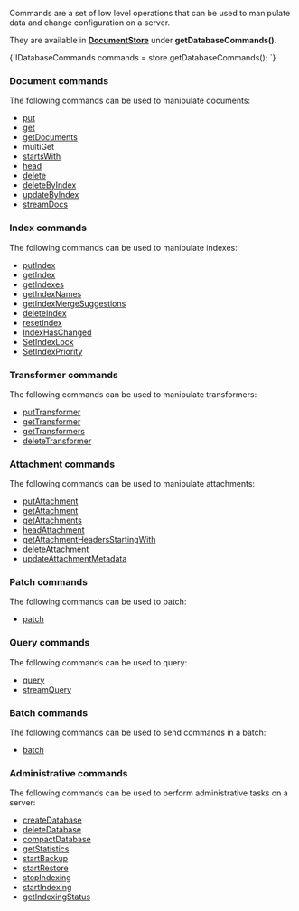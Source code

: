 
Commands are a set of low level operations that can be used to manipulate data and change configuration on a server.

They are available in **[DocumentStore](../../client-api/what-is-a-document-store.mdx)** under **getDatabaseCommands()**.

<TabItem value="what_are_commands_1" label="what_are_commands_1">
<CodeBlock language="java">
{`IDatabaseCommands commands = store.getDatabaseCommands();
`}
</CodeBlock>
</TabItem>

### Document commands

The following commands can be used to manipulate documents:   
- [put](../../client-api/commands/documents/put.mdx)   
- [get](../../client-api/commands/documents/get.mdx)   
- [getDocuments](../../client-api/commands/documents/get.mdx)   
- multiGet   
- [startsWith](../../client-api/commands/documents/get.mdx)    
- [head](../../client-api/commands/documents/how-to/get-document-metadata-only.mdx)   
- [delete](../../client-api/commands/documents/delete.mdx)   
- [deleteByIndex](../../client-api/commands/documents/how-to/delete-or-update-documents-using-index.mdx)   
- [updateByIndex](../../client-api/commands/documents/how-to/delete-or-update-documents-using-index.mdx)   
- [streamDocs](../../client-api/commands/documents/stream.mdx)

### Index commands

The following commands can be used to manipulate indexes:   
- [putIndex](../../client-api/commands/indexes/put.mdx)   
- [getIndex](../../client-api/commands/indexes/get.mdx)   
- [getIndexes](../../client-api/commands/indexes/get.mdx)   
- [getIndexNames](../../client-api/commands/indexes/get.mdx)   
- [getIndexMergeSuggestions](../../client-api/commands/indexes/how-to/get-index-merge-suggestions.mdx)   
- [deleteIndex](../../client-api/commands/indexes/delete.mdx)   
- [resetIndex](../../client-api/commands/indexes/how-to/reset-index.mdx)   
- [IndexHasChanged](../../client-api/commands/indexes/how-to/check-if-index-has-changed.mdx)   
- [SetIndexLock](../../client-api/commands/indexes/how-to/change-index-lock-mode.mdx)   
- [SetIndexPriority](../../client-api/commands/indexes/how-to/change-index-priority.mdx)   

### Transformer commands

The following commands can be used to manipulate transformers:   
- [putTransformer](../../client-api/commands/transformers/put.mdx)   
- [getTransformer](../../client-api/commands/transformers/get.mdx)   
- [getTransformers](../../client-api/commands/transformers/get.mdx)   
- [deleteTransformer](../../client-api/commands/transformers/delete.mdx)   

### Attachment commands

The following commands can be used to manipulate attachments:   
- [putAttachment](../../client-api/commands/attachments/put.mdx)   
- [getAttachment](../../client-api/commands/attachments/get.mdx)   
- [getAttachments](../../client-api/commands/attachments/get.mdx)   
- [headAttachment](../../client-api/commands/attachments/how-to/get-attachment-metadata-only.mdx)  
- [getAttachmentHeadersStartingWith](../../client-api/commands/attachments/how-to/get-attachment-metadata-only.mdx)  
- [deleteAttachment](../../client-api/commands/attachments/delete.mdx)  
- [updateAttachmentMetadata](../../client-api/commands/attachments/how-to/update-attachment-metadata-only.mdx)   

### Patch commands

The following commands can be used to patch:   
- [patch](../../client-api/commands/patches/how-to-work-with-patch-requests.mdx)   

### Query commands

The following commands can be used to query:   
- [query](../../client-api/commands/querying/how-to-query-a-database.mdx)   
- [streamQuery](../../client-api/commands/querying/how-to-stream-query-results.mdx)   

### Batch commands

The following commands can be used to send commands in a batch:   
- [batch](../../client-api/commands/batches/how-to-send-multiple-commands-using-a-batch.mdx)   

### Administrative commands

The following commands can be used to perform administrative tasks on a server:   
- [createDatabase](../../client-api/commands/how-to/create-delete-database.mdx)   
- [deleteDatabase](../../client-api/commands/how-to/create-delete-database.mdx)   
- [compactDatabase](../../client-api/commands/how-to/compact-database.mdx)   
- [getStatistics](../../client-api/commands/how-to/get-database-and-server-statistics.mdx)   
- [startBackup](../../client-api/commands/how-to/start-backup-restore-operations.mdx)   
- [startRestore](../../client-api/commands/how-to/start-backup-restore-operations.mdx)   
- [stopIndexing](../../client-api/commands/how-to/start-stop-indexing-and-get-indexing-status.mdx)   
- [startIndexing](../../client-api/commands/how-to/start-stop-indexing-and-get-indexing-status.mdx)   
- [getIndexingStatus](../../client-api/commands/how-to/start-stop-indexing-and-get-indexing-status.mdx)   


